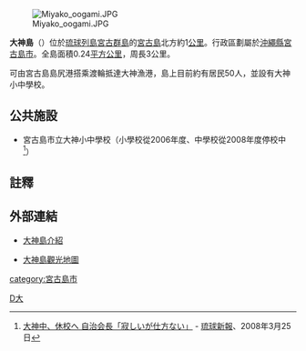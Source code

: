 {{coord|24|55|1|N|125|18|29|E|region:JP-47|display=title}}
{{noteTA
|1=zh-hans:千米; zh-hant:公里;
|2=zh-hans:米; zh-hant:公尺;
}}
[[File:Miyako_oogami.JPG|thumb]]

'''大神島'''（{{jpn|j=大神島|hg=おおがみじま|rm=Ōgami-jima}}）位於[[琉球列島|琉球列島]][[宮古群島|宮古群島]]的[[宮古島|宮古島]]北方約1[[公里|公里]]。行政區劃屬於[[沖繩縣|沖繩縣]][[宮古島市|宮古島市]]。全島面積0.24[[平方公里|平方公里]]，周長3公里。

可由宮古島島尻港搭乘渡輪抵達大神漁港，島上目前約有居民50人，並設有大神小中學校。

== 公共施設 ==
* 宮古島市立大神小中學校（小學校從2006年度、中學校從2008年度停校中<ref>[http://ryukyushimpo.jp/news/storyid-130474-storytopic-7.html 大神中、休校へ 自治会長「寂しいが仕方ない」] {{Wayback|url=http://ryukyushimpo.jp/news/storyid-130474-storytopic-7.html |date=20080612052850 }} - [[琉球新報|琉球新報]]、2008年3月25日</ref>）

==註釋==
{{reflist}}

==外部連結==
{{commonscat|Ōgami_Island}}
*{{Ja icon}}[https://web.archive.org/web/20080206203959/http://sunsun2.hp.infoseek.co.jp/ScenesB-M2-oogami.htm 大神島介紹]
*{{Ja icon}}[http://www.ritou.com/miyako/ogami.shtml 大神島觀光地圖]{{Wayback|url=http://www.ritou.com/miyako/ogami.shtml |date=20070927005950 }}

{{宮古群島}}

[[Category:宮古群島|D大]]
[[category:宮古島市|category:宮古島市]]